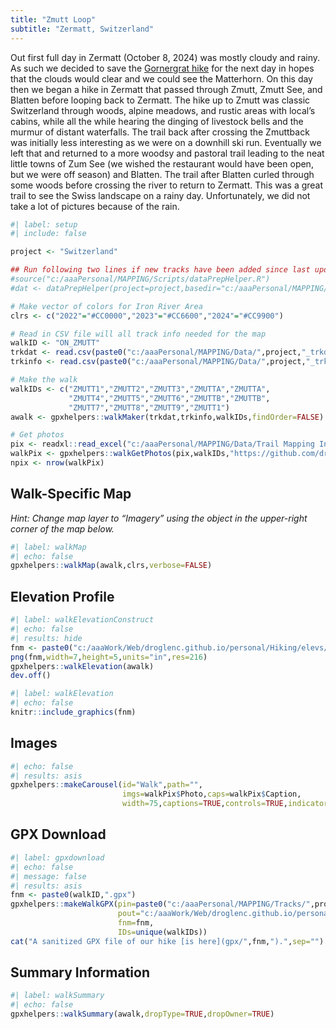 ```yaml
---
title: "Zmutt Loop"
subtitle: "Zermatt, Switzerland"
---
```


Out first full day in Zermatt (October 8, 2024) was mostly cloudy and rainy. As such we decided to save the [Gornergrat hike](ON GORNERGRAT.html) for the next day in hopes that the clouds would clear and we could see the Matterhorn. On this day then we began a hike in Zermatt that passed through Zmutt, Zmutt See, and Blatten before looping back to Zermatt. The hike up to Zmutt was classic Switzerland through woods, alpine meadows, and rustic areas with local's cabins, while all the while hearing the dinging of livestock bells and the murmur of distant waterfalls. The trail back after crossing the Zmuttback was initially less interesting as we were on a downhill ski run. Eventually we left that and returned to a more woodsy and pastoral trail leading to the neat little towns of Zum See (we wished the restaurant would have been open, but we were off season) and Blatten. The trail after Blatten curled through some woods before crossing the river to return to Zermatt. This was a great trail to see the Swiss landscape on a rainy day. Unfortunately, we did not take a lot of pictures because of the rain.

```r
#| label: setup
#| include: false

project <- "Switzerland"

## Run following two lines if new tracks have been added since last update
#source("c:/aaaPersonal/MAPPING/Scripts/dataPrepHelper.R")
#dat <- dataPrepHelper(project=project,basedir="c:/aaaPersonal/MAPPING/")

# Make vector of colors for Iron River Area
clrs <- c("2022"="#CC0000","2023"="#CC6600","2024"="#CC9900")

# Read in CSV file will all track info needed for the map
walkID <- "ON_ZMUTT"
trkdat <- read.csv(paste0("c:/aaaPersonal/MAPPING/Data/",project,"_trkdat.csv"))
trkinfo <- read.csv(paste0("c:/aaaPersonal/MAPPING/Data/",project,"_trkinfo.csv"))

# Make the walk
walkIDs <- c("ZMUTT1","ZMUTT2","ZMUTT3","ZMUTTA","ZMUTTA",
             "ZMUTT4","ZMUTT5","ZMUTT6","ZMUTTB","ZMUTTB",
             "ZMUTT7","ZMUTT8","ZMUTT9","ZMUTT1")
awalk <- gpxhelpers::walkMaker(trkdat,trkinfo,walkIDs,findOrder=FALSE)

# Get photos
pix <- readxl::read_excel("c:/aaaPersonal/MAPPING/Data/Trail Mapping Info.xlsx",sheet="Photos")
walkPix <- gpxhelpers::walkGetPhotos(pix,walkIDs,"https://github.com/droglenc/MAPPING/raw/main/Images")
npix <- nrow(walkPix)
```

## Walk-Specific Map

*Hint: Change map layer to "Imagery" using the object in the upper-right corner of the map below.*

```r
#| label: walkMap
#| echo: false
gpxhelpers::walkMap(awalk,clrs,verbose=FALSE)
```

## Elevation Profile
```r
#| label: walkElevationConstruct
#| echo: false
#| results: hide
fnm <- paste0("c:/aaaWork/Web/droglenc.github.io/personal/Hiking/elevs/",walkID,".png") 
png(fnm,width=7,height=5,units="in",res=216)
gpxhelpers::walkElevation(awalk)
dev.off()
```
```r
#| label: walkElevation
#| echo: false
knitr::include_graphics(fnm)
```

## Images
```r
#| echo: false
#| results: asis
gpxhelpers::makeCarousel(id="Walk",path="",
                         imgs=walkPix$Photo,caps=walkPix$Caption,
                         width=75,captions=TRUE,controls=TRUE,indicators=FALSE)
```

## GPX Download
```r
#| label: gpxdownload
#| echo: false
#| message: false
#| results: asis
fnm <- paste0(walkID,".gpx")
gpxhelpers::makeWalkGPX(pin=paste0("c:/aaaPersonal/MAPPING/Tracks/",project),
                        pout="c:/aaaWork/Web/droglenc.github.io/personal/Hiking/gpx",
                        fnm=fnm,
                        IDs=unique(walkIDs))
cat("A sanitized GPX file of our hike [is here](gpx/",fnm,").",sep="")
```

## Summary Information
```r
#| label: walkSummary
#| echo: false
gpxhelpers::walkSummary(awalk,dropType=TRUE,dropOwner=TRUE)
```
